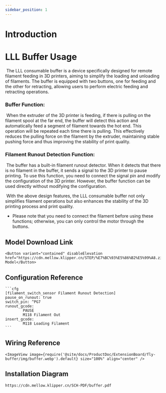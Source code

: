 ```yaml
---
sidebar_position: 1
---
```






# Introduction

# LLL Buffer Usage

​	The LLL consumable buffer is a device specifically designed for remote filament feeding in 3D printers, aiming to simplify the loading and unloading of filaments. The buffer is equipped with two buttons, one for feeding and the other for retracting, allowing users to perform electric feeding and retracting operations.

### Buffer Function:

​	When the extruder of the 3D printer is feeding, if there is pulling on the filament spool at the far end, the buffer will detect this action and automatically feed a segment of filament towards the hot end. This operation will be repeated each time there is pulling. This effectively reduces the pulling force on the filament by the extruder, maintaining stable pushing force and thus improving the stability of print quality.

### Filament Runout Detection Function:

​	The buffer has a built-in filament runout detector. When it detects that there is no filament in the buffer, it sends a signal to the 3D printer to pause printing. To use this function, you need to connect the signal pin and modify the configuration of the 3D printer. However, the buffer function can be used directly without modifying the configuration.

​	With the above design features, the LLL consumable buffer not only simplifies filament operations but also enhances the stability of the 3D printing process and print quality.

* Please note that you need to connect the filament before using these functions; otherwise, you can only control the motor through the buttons.

## Model Download Link

    <Button variant="contained" disableElevation href="https://cdn.mellow.klipper.cn/STEP/%E7%BC%93%E5%86%B2%E5%99%A8.zip">Buffer Model</Button>

## Configuration Reference

    ```cfg
    [filament_switch_sensor Filament Runout Detection]
    pause_on_runout: true
    switch_pin: ^PG7
    runout_gcode:
            PAUSE
            M118 Filament Out
    insert_gcode:
            M118 Loading Filament
    ```

## Wiring Reference

    <ImageView image={require('@site/docs/ProductDoc/ExtensionBoard/fly-buffer/img/buffer.webp').default} size="100%" align="center" />

## Installation Diagram

```bash
https://cdn.mellow.klipper.cn/SCH-PDF/buffer.pdf
```
